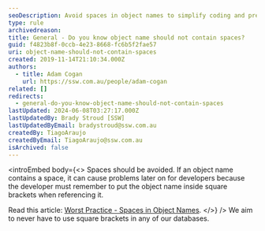 ```yaml
---
seoDescription: Avoid spaces in object names to simplify coding and prevent errors, following best practices outlined in "Worst Practice - Spaces in Object Names".
type: rule
archivedreason:
title: General - Do you know object name should not contain spaces?
guid: f4823b8f-0ccb-4e23-8668-fc6b5f2fae57
uri: object-name-should-not-contain-spaces
created: 2019-11-14T21:10:34.000Z
authors:
  - title: Adam Cogan
    url: https://ssw.com.au/people/adam-cogan
related: []
redirects:
  - general-do-you-know-object-name-should-not-contain-spaces
lastUpdated: 2024-06-08T03:27:17.000Z
lastUpdatedBy: Brady Stroud [SSW]
lastUpdatedByEmail: bradystroud@ssw.com.au
createdBy: TiagoAraujo
createdByEmail: TiagoAraujo@ssw.com.au
isArchived: false
---
```


<introEmbed
  body={<>
Spaces should be avoided. If an object name contains a space, it can cause problems later on for developers because the developer must remember to put the object name inside square brackets when referencing it.

Read this article: [Worst Practice - Spaces in Object Names](https://www.sqlservercentral.com/articles/worst-practice-spaces-in-object-names).
  </>}
/>
We aim to never have to use square brackets in any of our databases.
